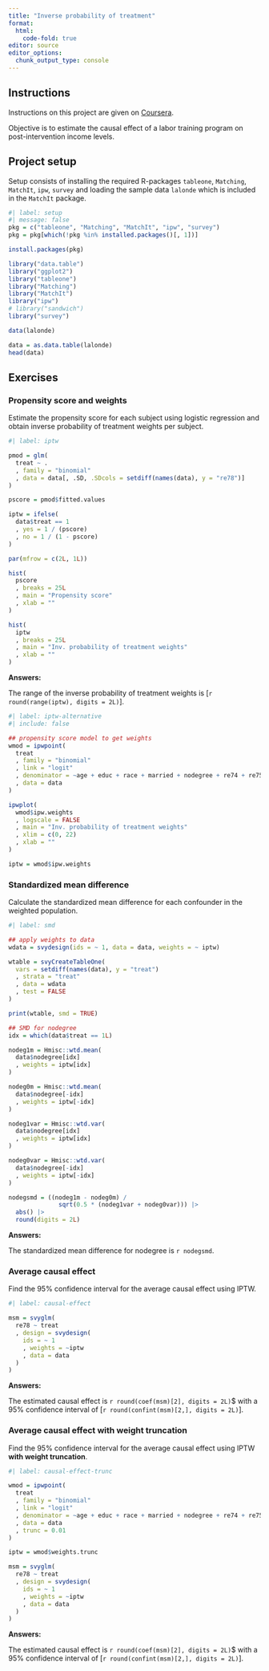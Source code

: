 ```yaml
---
title: "Inverse probability of treatment"
format: 
  html:
    code-fold: true
editor: source
editor_options: 
  chunk_output_type: console
---
```


## Instructions

Instructions on this project are given on [Coursera](https://www.coursera.org/learn/crash-course-in-causality/exam/wEyaG/data-analysis-project-carry-out-an-iptw-causal-analysis/attempt).

Objective is to estimate the causal effect of a labor training program on 
post-intervention income levels.


## Project setup

Setup consists of installing the required R-packages `tableone`, `Matching`, 
`MatchIt`, `ipw`, `survey` and loading the sample data `lalonde` which is 
included in the `MatchIt` package. 

```r
#| label: setup
#| message: false
pkg = c("tableone", "Matching", "MatchIt", "ipw", "survey")
pkg = pkg[which(!pkg %in% installed.packages()[, 1])]

install.packages(pkg)

library("data.table")
library("ggplot2")
library("tableone")
library("Matching")
library("MatchIt")
library("ipw")
# library("sandwich")
library("survey")

data(lalonde) 

data = as.data.table(lalonde)
head(data)
```


## Exercises

### Propensity score and weights

Estimate the propensity score for each subject using logistic regression and 
obtain inverse probability of treatment weights per subject.

```r
#| label: iptw

pmod = glm(
  treat ~ .
  , family = "binomial"
  , data = data[, .SD, .SDcols = setdiff(names(data), y = "re78")]
)

pscore = pmod$fitted.values

iptw = ifelse(
  data$treat == 1
  , yes = 1 / (pscore)
  , no = 1 / (1 - pscore)
)

par(mfrow = c(2L, 1L))

hist(
  pscore
  , breaks = 25L
  , main = "Propensity score"
  , xlab = ""
)

hist(
  iptw
  , breaks = 25L
  , main = "Inv. probability of treatment weights"
  , xlab = ""
)
```

**Answers:**

The range of the inverse probability of treatment weights is 
\[`r round(range(iptw), digits = 2L)`\].

```r
#| label: iptw-alternative
#| include: false

## propensity score model to get weights
wmod = ipwpoint(
  treat
  , family = "binomial"
  , link = "logit"
  , denominator = ~age + educ + race + married + nodegree + re74 + re75
  , data = data
)

ipwplot(
  wmod$ipw.weights
  , logscale = FALSE
  , main = "Inv. probability of treatment weights"
  , xlim = c(0, 22)
  , xlab = ""
)

iptw = wmod$ipw.weights
```


### Standardized mean difference 

Calculate the standardized mean difference for each confounder in the weighted 
population. 

```r
#| label: smd

## apply weights to data
wdata = svydesign(ids = ~ 1, data = data, weights = ~ iptw)

wtable = svyCreateTableOne(
  vars = setdiff(names(data), y = "treat")
  , strata = "treat"
  , data = wdata
  , test = FALSE
)

print(wtable, smd = TRUE)

## SMD for nodegree
idx = which(data$treat == 1L)

nodeg1m = Hmisc::wtd.mean(
  data$nodegree[idx]
  , weights = iptw[idx]
)

nodeg0m = Hmisc::wtd.mean(
  data$nodegree[-idx]
  , weights = iptw[-idx]
)

nodeg1var = Hmisc::wtd.var(
  data$nodegree[idx]
  , weights = iptw[idx]
) 

nodeg0var = Hmisc::wtd.var(
  data$nodegree[-idx]
  , weights = iptw[-idx]
) 

nodegsmd = ((nodeg1m - nodeg0m) / 
              sqrt(0.5 * (nodeg1var + nodeg0var))) |> 
  abs() |> 
  round(digits = 2L)
```

**Answers:**

The standardized mean difference for nodegree is `r nodegsmd`.


### Average causal effect 

Find the 95% confidence interval for the average causal effect using IPTW.

```r
#| label: causal-effect

msm = svyglm(
  re78 ~ treat
  , design = svydesign(
    ids = ~ 1
    , weights = ~iptw
    , data = data
  )
)
```

**Answers:**

The estimated causal effect is `r round(coef(msm)[2], digits = 2L)`$ with 
a 95% confidence interval of \[`r round(confint(msm)[2,], digits = 2L)`\].


### Average causal effect with weight truncation

Find the 95% confidence interval for the average causal effect using IPTW 
**with weight truncation**.

```r
#| label: causal-effect-trunc

wmod = ipwpoint(
  treat
  , family = "binomial"
  , link = "logit"
  , denominator = ~age + educ + race + married + nodegree + re74 + re75
  , data = data
  , trunc = 0.01
)

iptw = wmod$weights.trunc

msm = svyglm(
  re78 ~ treat
  , design = svydesign(
    ids = ~ 1
    , weights = ~iptw
    , data = data
  )
)
```

**Answers:**

The estimated causal effect is `r round(coef(msm)[2], digits = 2L)`$ with 
a 95% confidence interval of \[`r round(confint(msm)[2,], digits = 2L)`\].
